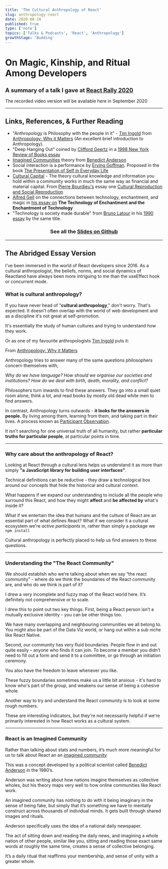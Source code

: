 ```yaml
---
title: 'The Cultural Anthropology of React'
slug: anthropology-react
date: 2020-08-18
published: true
type: ['note']
topics: ['Talks & Podcasts', 'React', 'Anthropology']
growthStage: 'Budding'
---
```


# On Magic, Kinship, and Ritual Among Developers

<h2 style="font-size:1.3em;"> A summary of a talk I gave at <a href="http://reactrally.com">React Rally 2020</a></h2>

The recorded video version will be available here in September 2020

<BasicImage maxwidth="880px" alt="The cultural anthropology of react title slide" src="https://res.cloudinary.com/dg3gyk0gu/image/upload/c_scale,f_auto,q_100,w_1200/v1597334915/maggieappleton.com/notes/anthropology-react-slides/ReactRally2020-Draft1.001.png" />

---

## Links, References, & Further Reading

- "Anthropology is Philosophy with the people in it" - [Tim Ingold](https://en.wikipedia.org/wiki/Tim_Ingold) from [Anthropology: Why it Matters](/anthropology-matters) (An excellent brief introduction to Anthropology).
- "Deep Hanging Out" coined by [Clifford Geertz](https://en.wikipedia.org/wiki/Clifford_Geertz) in a [1998 New York Review of Books essay](http://hypergeertz.jku.at/GeertzTexts/Deep_Hanging.htm)
- [Imagined Communities](/imagined-communities) theory from [Benedict Anderson](https://en.wikipedia.org/wiki/Benedict_Anderson)
- Social interaction is a performance by [Erving Goffman](https://en.wikipedia.org/wiki/Erving_Goffman). Proposed in the book [The Presentation of Self in Everyday Life](https://www.librarything.com/work/5484)
- [Cultural Capital](https://en.wikipedia.org/wiki/Cultural_capital) - The theory cultural knowledge and information you hold within a community works in much the same way as financial and material capital. From [Pierre Bourdieu's](https://en.wikipedia.org/wiki/Pierre_Bourdieu) essay one [Cultural Reproduction and Social Reproduction](http://piggottsclass.weebly.com/uploads/2/3/1/7/23179512/bourdieup_cultural_and_social_reproduction.pdf)
- [Alfred Gell](https://en.wikipedia.org/wiki/Alfred_Gell) on the connections between technology, enchantment, and magic in [his essay on](https://www.brown.edu/Departments/Joukowsky_Institute/courses/materialworlds/files/1108595.pdf) **The Technology of Enchantment and the Enchantment of Technology**
- "Technology is society made durable" from [Bruno Latour](https://en.wikipedia.org/wiki/Bruno_Latour) in his [1990 essay](http://www.bruno-latour.fr/sites/default/files/46-TECHNOLOGY-DURABLE-GBpdf.pdf) by the same title.

<Center>

<SimpleCard maxWidth="740px">

### See all the [Slides on Github](https://github.com/MaggieAppleton/react-anthropology-slides)

</SimpleCard>

</Center>

---

## The Abridged Essay Version

I've been immersed in the world of React developers since 2016. As a cultural anthropologist, the beliefs, norms, and social dynamics of Reactland have always been more intriguing to me than the useEffect hook or concurrent mode.


### What is cultural anthropology?

If you have never head of "**cultural anthropology**," don't worry. That's expected. It doesn’t often overlap with the world of web development and as a discipline it's not great at self-promotion.

It's essentially the study of human cultures and trying to understand how they work.

Or as one of my favourite anthropologists [Tim Ingold](https://en.wikipedia.org/wiki/Tim_Ingold) puts it:

<BasicImage maxwidth="880px" alt="Cultural anthropology is philosophy with the people in it" src="https://res.cloudinary.com/dg3gyk0gu/image/upload/c_scale,f_auto,q_100,w_1200/v1597334937/maggieappleton.com/notes/anthropology-react-slides/ReactRally2020-Draft1.012.png" />

<Subtext center>

From [Anthropology: Why it Matters](/anthropology-matters)

</Subtext>

Anthropology tries to answer many of the same questions philosophers concern themselves with;

_Why do we have language?
How should we organise our societies and institutions?
How do we deal with birth, death, morality, and conflict?_

Philosophers turn inwards to find these answers. They go into a small quiet room alone, think a lot, and read books by mostly old dead white men to find answers.

In contrast, Anthropology turns outwards - **it looks for the answers in people.** By living among them, learning from them, and taking part in their lives. A process known as [Participant Observation](https://en.wikipedia.org/wiki/Participant_observation).

It isn't searching for one universal truth of all humanity, but rather **particular truths for particular people**, at particular points in time.

---

### Why care about the anthropology of React?

Looking at React through a cultural lens helps us understand it as more than simply **"a JavaScript library for building user interfaces"**.

Technical definitions can be reductive - they draw a technological box around our concepts that hide the historical and cultural context.

<BasicImage maxwidth="880px" alt="The react logo inside a strict technical box" src="https://res.cloudinary.com/dg3gyk0gu/image/upload/c_scale,f_auto,q_100,w_1200/v1597334929/maggieappleton.com/notes/anthropology-react-slides/ReactRally2020-Draft1.008.png" />

What happens if we expand our understanding to include all the people who surround this React, and how they might __affect__ and __be affected by__ what's inside it?

<BasicImage maxwidth="880px" alt="An expanded circle of all the people of react" src="https://res.cloudinary.com/dg3gyk0gu/image/upload/c_scale,f_auto,q_100,w_1200/v1597334932/maggieappleton.com/notes/anthropology-react-slides/ReactRally2020-Draft1.010.png" />

What if we entertain the idea that humans and the culture of React are an essential part of what defines React? What if we consider it a cultural ecosystem we're _active participants_ in, rather than simply a package we `npm install`

Cultural anthropology is perfectly placed to help us find answers to these questions. 

---

### Understanding the "The React Community"

We should establish who we’re talking about when we say “the react community” - where do we think the boundaries of the React community are, and who do we think is part of it?

<BasicImage maxwidth="880px" alt="How do we define the React community?" src="https://res.cloudinary.com/dg3gyk0gu/image/upload/c_scale,f_auto,q_100,w_1200/v1597334943/maggieappleton.com/notes/anthropology-react-slides/ReactRally2020-Draft1.014.png" />

I drew a very incomplete and fuzzy map of the React world here. It’s definitely not comprehensive or to scale.

<BasicImage alt="A hand drawn map of the react community" src="https://res.cloudinary.com/dg3gyk0gu/image/upload/c_scale,f_auto,q_100,w_1200/v1597334948/maggieappleton.com/notes/anthropology-react-slides/ReactRally2020-Draft1.015.png" />

I drew this to point out two key things.
First, being a React person isn’t a mutually exclusive identity - you can be other things too.

We have many overlapping and neighbouring communities we all belong to. You might also be part of the Data Viz world, or hang out within a sub niche like React Native.

Second, our community has very fluid boundaries. People flow in and out quite easily – anyone who finds it can join. To become a member you didn’t need to fill out a form and send it to a committee, or go through an initiation ceremony.

You also have the freedom to leave whenever you like.

These fuzzy boundaries sometimes make us a little bit anxious - it's hard to know who's part of the group, and weakens our sense of being a cohesive whole.

Another way to try and understand the React community is to look at some rough numbers.

<BasicImage maxwidth="880px" alt="Stats on how many React developers participate in Github, Reddit, and Dsicord groups" src="https://res.cloudinary.com/dg3gyk0gu/image/upload/c_scale,f_auto,q_100,w_1200/v1597334954/maggieappleton.com/notes/anthropology-react-slides/ReactRally2020-Draft1.016.png" />

These are interesting indicators, but they're not necessarily helpful if we're primarily interested in how React works as a cultural system.

---

### React is an Imagined Community

Rather than talking about stats and numbers, it’s much more meaningful for us to talk about React an an [imagined community](/imagined-communities)

This was a concept developed by a political scientist called [Benedict Anderson](https://en.wikipedia.org/wiki/Benedict_Anderson) in the 1980’s.

Anderson was writing about how nations imagine themselves as collective wholes, but his theory maps very well to how online communities like React work.

An imagined community has nothing to do with it being imaginary in the sense of being fake, but simply that it’s something we have to mentally construct across thousands of individual minds. It gets built through shared images and rituals.

Anderson specifically uses the idea of a national daily newspaper.

The act of sitting down and reading the daily news, and imagining a whole nation of other people, similar like you, sitting and reading those exact same words at roughly the same time, creates a sense of collective belonging.

It’s a daily ritual that reaffirms your membership, and sense of unity with a greater whole.

<ComingSoon />